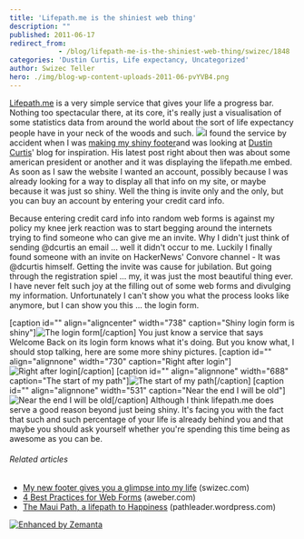 ```yaml
---
title: 'Lifepath.me is the shiniest web thing'
description: ""
published: 2011-06-17
redirect_from: 
            - /blog/lifepath-me-is-the-shiniest-web-thing/swizec/1848
categories: 'Dustin Curtis, Life expectancy, Uncategorized'
author: Swizec Teller
hero: ./img/blog-wp-content-uploads-2011-06-pvYVB4.png
---
```

[Lifepath.me](http://lifepath.me/swizec) is a very simple service that gives your life a progress bar. Nothing too spectacular there, at its core, it's really just a visualisation of some statistics data from around the world about the sort of life expectancy people have in your neck of the woods and such. ![](./img/blog-wp-content-uploads-2011-06-pvYVB4.png)I found the service by accident when I was [making my shiny footer](http://swizec.com/blog/my-footer-gives-you-a-glimpse-into-my-life/swizec/1840 "My new footer gives you a glimpse into my life")and was looking at [Dustin Curtis](http://dustincurtis.com/ "Dustin Curtis")' blog for inspiration. His latest post right about then was about some american president or another and it was displaying the lifepath.me embed. As soon as I saw the website I wanted an account, possibly because I was already looking for a way to display all that info on my site, or maybe because it was just so shiny. Well the thing is invite only and the only, but you can buy an account by entering your credit card info.

<!-- more -->

Because entering credit card info into random web forms is against my policy my knee jerk reaction was to start begging around the internets trying to find someone who can give me an invite. Why I didn't just think of sending @dcurtis an email ... well it didn't occur to me. Luckily I finally found someone with an invite on HackerNews' Convore channel - It was @dcurtis himself. Getting the invite was cause for jubilation. But going through the registration spiel ... my, it was just the most beautiful thing ever. I have never felt such joy at the filling out of some web forms and divulging my information. Unfortunately I can't show you what the process looks like anymore, but I can show you this ... the login form.



\[caption id="" align="aligncenter" width="738" caption="Shiny login form is shiny"]![](./img/blog-wp-content-uploads-2011-06-Vdo2i4.png "The login form")\[/caption] You just know a service that says Welcome Back on its login form knows what it's doing. But you know what, I should stop talking, here are some more shiny pictures. \[caption id="" align="alignnone" width="730" caption="Right after login"]![](./img/blog-wp-content-uploads-2011-06-pvYVB4.png "Right after login")\[/caption] \[caption id="" align="alignnone" width="688" caption="The start of my path"]![](./img/blog-wp-content-uploads-2011-06-QEj894.png "The start of my path")\[/caption] \[caption id="" align="alignnone" width="531" caption="Near the end I will be old"]![](./img/blog-wp-content-uploads-2011-06-TkHsM4.png "Near the end I will be old")\[/caption] Although I think lifepath.me does serve a good reason beyond just being shiny. It's facing you with the fact that such and such percentage of your life is already behind you and that maybe you should ask yourself whether you're spending this time being as awesome as you can be.

###### Related articles

- [My new footer gives you a glimpse into my life](http://swizec.com/blog/my-footer-gives-you-a-glimpse-into-my-life/swizec/1840) (swizec.com)
- [4 Best Practices for Web Forms](http://www.aweber.com/blog/email-marketing/4-best-practices-for-web-forms.htm) (aweber.com)
- [The Maui Path, a lifepath to Happiness](http://pathleader.wordpress.com/2010/04/10/the-maui-path-a-lifepath-to-happiness/) (pathleader.wordpress.com)

[![Enhanced by Zemanta](http://img.zemanta.com/zemified_e.png?x-id=bf690755-23c5-4f42-8355-89e47f31d703)](http://www.zemanta.com/ "Enhanced by Zemanta")